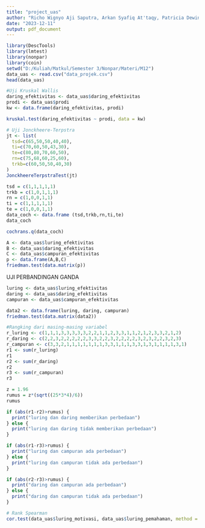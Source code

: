 ```yaml
---
title: "project_uas"
author: "Richo Wignyo Aji Saputra, Arkan Syafiq At'taqy, Patricia Dewinta"
date: "2023-12-11"
output: pdf_document
---
```


```r
library(DescTools)
library(lmtest)
library(nonpar)
library(coin)
setwd("D:/Kuliah/Matkul/Semester 3/Nonpar/Materi/M12")
data_uas <- read.csv("data_projek.csv")
head(data_uas)
```


```r
#Uji Kruskal Wallis
daring_efektivitas <- data_uas$daring_efektivitas 
prodi <- data_uas$prodi
kw <- data.frame(daring_efektivitas, prodi)

kruskal.test(daring_efektivitas ~ prodi, data = kw)

```
```r

# Uji Jonckheere-Terpstra
jt <- list(
  tsd=c(65,50,50,40,40),
  ti=c(70,60,50,43,30),
  te=c(80,80,70,60,50),
  rn=c(75,68,60,25,60),
  trkb=c(60,50,50,40,30)
)
JonckheereTerpstraTest(jt)

```
```r
tsd = c(1,1,1,1,1)
trkb = c(1,0,1,1,1)
rn = c(1,0,0,1,1)
ti = c(1,1,1,1,1)
te = c(1,0,0,1,1)
data_coch <- data.frame (tsd,trkb,rn,ti,te)
data_coch

cochrans.q(data_coch)

```
```r
A <- data_uas$luring_efektivitas
B <- data_uas$daring_efektivitas
C <- data_uas$campuran_efektivitas
p <- data.frame(A,B,C)
friedman.test(data.matrix(p))
```
UJI PERBANDINGAN GANDA
```r
luring <- data_uas$luring_efektivitas
daring <- data_uas$daring_efektivitas
campuran <- data_uas$campuran_efektivitas

data2 <- data.frame(luring, daring, campuran)
friedman.test(data.matrix(data2))

#Rangking dari masing-masing variabel
r_luring <- c(1,1,1,3,3,3,3,3,2,2,1,1,2,3,3,1,1,2,1,2,3,3,2,1,2)
r_daring <- c(2,2,3,2,2,2,2,2,3,3,2,2,3,2,2,2,2,3,2,3,2,2,3,2,3)
r_campuran <- c(3,3,2,1,1,1,1,1,1,1,3,3,1,1,1,3,3,1,3,1,1,1,1,3,1)
r1 <- sum(r_luring)
r1
r2 <- sum(r_daring)
r2
r3 <- sum(r_campuran)
r3

z = 1.96
rumus = z*(sqrt((25*3*4)/6))
rumus

if (abs(r1-r2)>rumus) {
  print("luring dan daring memberikan perbedaan")
} else {
  print("luring dan daring tidak memberikan perbedaan")
}

if (abs(r1-r3)>rumus) {
  print("luring dan campuran ada perbedaan")
} else {
  print("luring dan campuran tidak ada perbedaan")
}

if (abs(r2-r3)>rumus) {
  print("daring dan campuran ada perbedaan")
} else {
  print("daring dan campuran tidak ada perbedaan")
}
```

```r
# Rank Spearman
cor.test(data_uas$luring_motivasi, data_uas$luring_pemahaman, method = "spearman", exact = FALSE)
```

